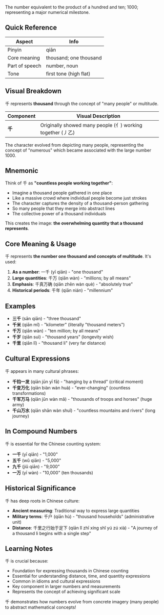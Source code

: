 The number equivalent to the product of a hundred and ten; 1000; representing a major numerical
milestone.

## Quick Reference

| Aspect         | Info                   |
| -------------- | ---------------------- |
| Pinyin         | qiān                   |
| Core meaning   | thousand; one thousand |
| Part of speech | number, noun           |
| Tone           | first tone (high flat) |

## Visual Breakdown

千 represents **thousand** through the concept of "many people" or multitude.

| Component | Visual Description                                         |
| --------- | ---------------------------------------------------------- |
| **千**    | Originally showed many people (亻) working together (丿乙) |

The character evolved from depicting many people, representing the concept of "numerous" which
became associated with the large number 1000.

## Mnemonic

Think of 千 as **"countless people working together"**:

- Imagine a thousand people gathered in one place
- Like a massive crowd where individual people become just strokes
- The character captures the density of a thousand-person gathering
- So many people that they merge into abstract lines
- The collective power of a thousand individuals

This creates the image: **the overwhelming quantity that a thousand represents**.

## Core Meaning & Usage

千 represents **the number one thousand and concepts of multitude**. It's used:

1. **As a number**: 一千 (yī qiān) - "one thousand"
2. **Large quantities**: 千万 (qiān wàn) - "millions; by all means"
3. **Emphasis**: 千真万确 (qiān zhēn wàn què) - "absolutely true"
4. **Historical periods**: 千年 (qiān nián) - "millennium"

## Examples

- **三千** (sān qiān) - "three thousand"
- **千米** (qiān mǐ) - "kilometer" (literally "thousand meters")
- **千万** (qiān wàn) - "ten million; by all means"
- **千岁** (qiān suì) - "thousand years" (longevity wish)
- **千里** (qiān lǐ) - "thousand li" (very far distance)

## Cultural Expressions

千 appears in many cultural phrases:

- **千钧一发** (qiān jūn yī fā) - "hanging by a thread" (critical moment)
- **千变万化** (qiān biàn wàn huà) - "ever-changing" (countless transformations)
- **千军万马** (qiān jūn wàn mǎ) - "thousands of troops and horses" (huge army)
- **千山万水** (qiān shān wàn shuǐ) - "countless mountains and rivers" (long journey)

## In Compound Numbers

千 is essential for the Chinese counting system:

- **一千** (yī qiān) - "1,000"
- **五千** (wǔ qiān) - "5,000"
- **九千** (jiǔ qiān) - "9,000"
- **一万** (yī wàn) - "10,000" (ten thousands)

## Historical Significance

千 has deep roots in Chinese culture:

- **Ancient measuring**: Traditional way to express large quantities
- **Military terms**: 千户 (qiān hù) - "thousand households" (administrative unit)
- **Distance**: 千里之行始于足下 (qiān lǐ zhī xíng shǐ yú zú xià) - "A journey of a thousand li
  begins with a single step"

## Learning Notes

千 is crucial because:

- Foundation for expressing thousands in Chinese counting
- Essential for understanding distance, time, and quantity expressions
- Common in idioms and cultural expressions
- Key component in larger numbers and measurements
- Represents the concept of achieving significant scale

千 demonstrates how numbers evolve from concrete imagery (many people) to abstract mathematical
concepts!
